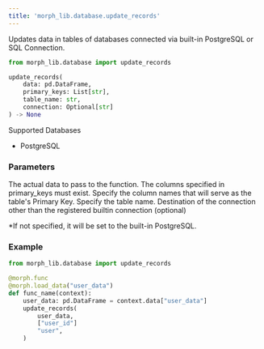 ```yaml
---
title: 'morph_lib.database.update_records'
---
```


Updates data in tables of databases connected via built-in PostgreSQL or SQL Connection.

```python
from morph_lib.database import update_records

update_records(
    data: pd.DataFrame,
    primary_keys: List[str],
    table_name: str,
    connection: Optional[str]
) -> None
```

Supported Databases

- PostgreSQL

### Parameters

<ParamField body="data" type="pd.DataFrame" required>
The actual data to pass to the function. The columns specified in primary_keys must exist.
</ParamField>

<ParamField body="primary_keys" type="List[str]" required>
Specify the column names that will serve as the table's Primary Key.
</ParamField>

<ParamField body="table_name" type="str" required>
Specify the table name.
</ParamField>

<ParamField body="connection" type="str">
Destination of the connection other than the registered builtin connection (optional)

*If not specified, it will be set to the built-in PostgreSQL.
</ParamField>

### Example

```python
from morph_lib.database import update_records

@morph.func
@morph.load_data("user_data")
def func_name(context):
	user_data: pd.DataFrame = context.data["user_data"]
	update_records(
		user_data,
		["user_id"]
		"user",
	)
```